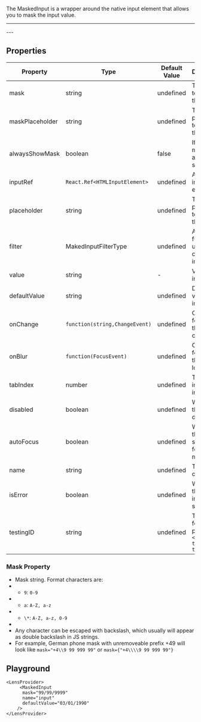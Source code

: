 
The MaskedInput is a wrapper around the native input element that allows you to mask the input value.

---
<BrowserOnly>
<LensProvider>
     <MaskedInput
      mask="99/99/9999"
      defaultValue="03/01/1990"
    />
</LensProvider>
</BrowserOnly>
---

## Properties

|Property|Type|Default Value|Description|Required|
|---|---|---|---|---|
|mask|string|undefined|The mask to use for the input|Yes|
|maskPlaceholder|string|undefined|The placeholder to use for the input|No|
|alwaysShowMask|boolean|false|If true, the mask will always be shown|No|
|inputRef|`React.Ref<HTMLInputElement>`|undefined|A ref to the input element|No|
|placeholder|string|undefined|The placeholder to use for the input|No|
|filter|MakedInputFilterType|undefined|A filter function used to clean the input value|No|
|value|string|-|Value of the input|No|
|defaultValue|string|undefined|Default value of the input|No|
|onChange|`function(string,ChangeEvent)`|undefined|Callback for when the input changes|No|
|onBlur |`function(FocusEvent)`|undefined|Callback for when the input loses focus|No|
|tabIndex|number|undefined|The tab index of the input|No|
|disabled|boolean|undefined|Whether the input is disabled|No|
|autoFocus|boolean|undefined|Whether the input should be focused on mount|No|
|name|string|undefined|The name of the input|No|
|isError|boolean|undefined|Whether the input is in an error state|No|
|testingID| string | undefined | The id used for testing purposes.<br/>`<div data-testid="my-test-id"/>` |No|


### Mask Property

   * Mask string. Format characters are:
   * * `9`: `0-9`
   * * `a`: `A-Z, a-z`
   * * `\*`: `A-Z, a-z, 0-9`
   *
   * Any character can be escaped with backslash, which usually will appear as double backslash in JS strings.
   * For example, German phone mask with unremoveable prefix +49 will look like `mask="+4\\9 99 999 99"` or `mask={"+4\\\\9 99 999 99"}`


## Playground

```tsx live
<LensProvider>
     <MaskedInput
      mask="99/99/9999"
      name="input"
      defaultValue="03/01/1990"
    />
</LensProvider>
```